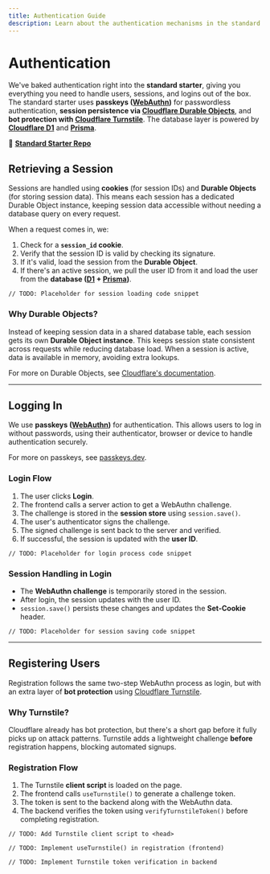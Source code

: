 ```yaml
---
title: Authentication Guide
description: Learn about the authentication mechanisms in the standard starter, including passkeys, session management, and bot protection.
---
```


# Authentication

We've baked authentication right into the **standard starter**, giving you everything you need to handle users, sessions, and logins out of the box. The standard starter uses **passkeys ([WebAuthn](https://webauthn.guide/))** for passwordless authentication, **session persistence via [Cloudflare Durable Objects](https://developers.cloudflare.com/durable-objects/)**, and **bot protection with [Cloudflare Turnstile](https://developers.cloudflare.com/turnstile/)**. The database layer is powered by **[Cloudflare D1](https://developers.cloudflare.com/d1/)** and **[Prisma](https://www.prisma.io/)**.

🔗 **[Standard Starter Repo](https://github.com/redwoodjs/sdk/tree/main/starters/standard)**

## Retrieving a Session

Sessions are handled using **cookies** (for session IDs) and **Durable Objects** (for storing session data). This means each session has a dedicated Durable Object instance, keeping session data accessible without needing a database query on every request.

When a request comes in, we:

1. Check for a **`session_id` cookie**.
2. Verify that the session ID is valid by checking its signature.
3. If it's valid, load the session from the **Durable Object**.
4. If there's an active session, we pull the user ID from it and load the user from the **database ([D1](https://developers.cloudflare.com/d1/) + [Prisma](https://www.prisma.io/))**.

```tsx
// TODO: Placeholder for session loading code snippet
```

### Why Durable Objects?

Instead of keeping session data in a shared database table, each session gets its own **Durable Object instance**. This keeps session state consistent across requests while reducing database load. When a session is active, data is available in memory, avoiding extra lookups.

For more on Durable Objects, see [Cloudflare's documentation](https://developers.cloudflare.com/durable-objects/).

---

## Logging In

We use **passkeys ([WebAuthn](https://webauthn.guide/))** for authentication. This allows users to log in without passwords, using their authenticator, browser or device to handle authentication securely.

For more on passkeys, see [passkeys.dev](https://passkeys.dev/).

### Login Flow

1. The user clicks **Login**.
2. The frontend calls a server action to get a WebAuthn challenge.
3. The challenge is stored in the **session store** using `session.save()`.
4. The user's authenticator signs the challenge.
5. The signed challenge is sent back to the server and verified.
6. If successful, the session is updated with the **user ID**.

```tsx
// TODO: Placeholder for login process code snippet
```

### Session Handling in Login

- The **WebAuthn challenge** is temporarily stored in the session.
- After login, the session updates with the user ID.
- `session.save()` persists these changes and updates the **Set-Cookie** header.

```tsx
// TODO: Placeholder for session saving code snippet
```

---

## Registering Users

Registration follows the same two-step WebAuthn process as login, but with an extra layer of **bot protection** using [Cloudflare Turnstile](https://developers.cloudflare.com/turnstile/).

### Why Turnstile?

Cloudflare already has bot protection, but there's a short gap before it fully picks up on attack patterns. Turnstile adds a lightweight challenge **before** registration happens, blocking automated signups.

### Registration Flow

1. The Turnstile **client script** is loaded on the page.
2. The frontend calls `useTurnstile()` to generate a challenge token.
3. The token is sent to the backend along with the WebAuthn data.
4. The backend verifies the token using `verifyTurnstileToken()` before completing registration.

```tsx
// TODO: Add Turnstile client script to <head>
```

```tsx
// TODO: Implement useTurnstile() in registration (frontend)
```

```tsx
// TODO: Implement Turnstile token verification in backend
```
